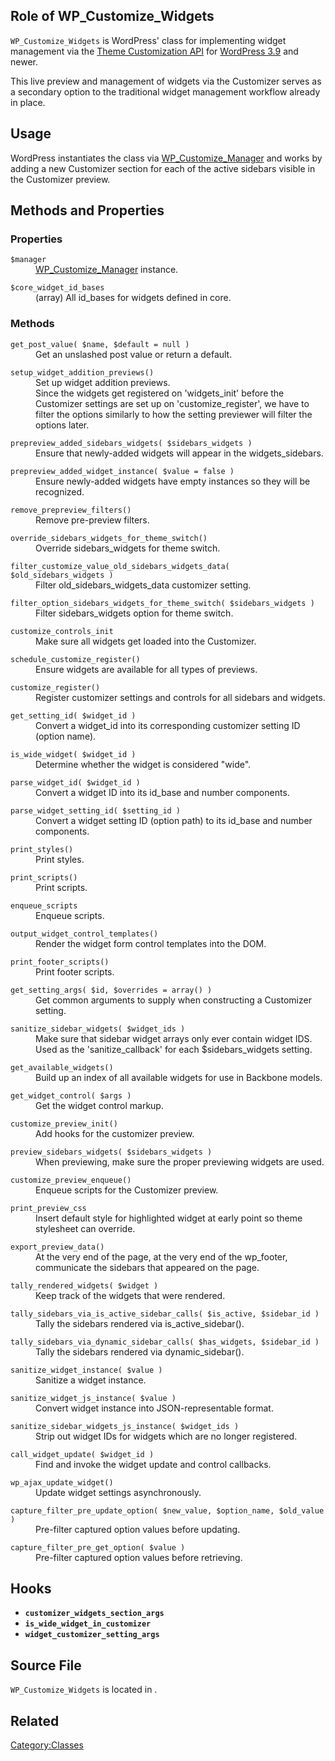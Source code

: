 ==Role of WP_Customize_Widgets==
<tt>WP_Customize_Widgets</tt> is WordPress' class for implementing widget management via the [[Theme_Customization_API|Theme Customization API]] for [[Version 3.9|WordPress 3.9]] and newer. 

This live preview and management of widgets via the Customizer serves as a secondary option to the traditional widget management workflow already in place.

==Usage==
WordPress instantiates the class via [[Class_Reference/WP_Customize_Manager|WP_Customize_Manager]] and works by adding a new Customizer section for each of the active sidebars visible in the Customizer preview.

== Methods and Properties ==

=== Properties ===

; <tt>$manager</tt>
: [[Class_Reference/WP_Customize_Manager|WP_Customize_Manager]] instance.

; <tt>$core_widget_id_bases</tt>
: (array) All id_bases for widgets defined in core.

=== Methods ===

; <tt>get_post_value( $name, $default = null )</tt>
: Get an unslashed post value or return a default.

; <tt>setup_widget_addition_previews()</tt>
: Set up widget addition previews.
: Since the widgets get registered on 'widgets_init' before the Customizer settings are set up on 'customize_register', we have to filter the options similarly to how the setting previewer will filter the options later.

; <tt>prepreview_added_sidebars_widgets( $sidebars_widgets )</tt>
: Ensure that newly-added widgets will appear in the widgets_sidebars.

; <tt>prepreview_added_widget_instance( $value = false )</tt>
: Ensure newly-added widgets have empty instances so they will be recognized.

; <tt>remove_prepreview_filters()</tt>
: Remove pre-preview filters.

; <tt>override_sidebars_widgets_for_theme_switch()</tt>
: Override sidebars_widgets for theme switch.

; <tt>filter_customize_value_old_sidebars_widgets_data( $old_sidebars_widgets )</tt>
: Filter old_sidebars_widgets_data customizer setting.

; <tt>filter_option_sidebars_widgets_for_theme_switch( $sidebars_widgets )</tt>
: Filter sidebars_widgets option for theme switch.

; <tt>customize_controls_init</tt>
: Make sure all widgets get loaded into the Customizer.

; <tt>schedule_customize_register()</tt>
: Ensure widgets are available for all types of previews.

; <tt>customize_register()</tt>
: Register customizer settings and controls for all sidebars and widgets.

; <tt>get_setting_id( $widget_id )</tt>
: Convert a widget_id into its corresponding customizer setting ID (option name).

; <tt>is_wide_widget( $widget_id )</tt>
: Determine whether the widget is considered "wide".

; <tt>parse_widget_id( $widget_id )</tt>
: Convert a widget ID into its id_base and number components.

; <tt>parse_widget_setting_id( $setting_id )</tt>
: Convert a widget setting ID (option path) to its id_base and number components.

; <tt>print_styles()</tt>
: Print styles.

; <tt>print_scripts()</tt>
: Print scripts.

; <tt>enqueue_scripts</tt>
: Enqueue scripts.

; <tt>output_widget_control_templates()</tt>
: Render the widget form control templates into the DOM.

; <tt>print_footer_scripts()</tt>
: Print footer scripts.

; <tt>get_setting_args( $id, $overrides = array() )</tt>
: Get common arguments to supply when constructing a Customizer setting.

; <tt>sanitize_sidebar_widgets( $widget_ids )</tt>
: Make sure that sidebar widget arrays only ever contain widget IDS. Used as the 'sanitize_callback' for each $sidebars_widgets setting.

; <tt>get_available_widgets()</tt>
: Build up an index of all available widgets for use in Backbone models.

; <tt>get_widget_control( $args )</tt>
: Get the widget control markup.

; <tt>customize_preview_init()</tt>
: Add hooks for the customizer preview.

; <tt>preview_sidebars_widgets( $sidebars_widgets )</tt>
: When previewing, make sure the proper previewing widgets are used.

; <tt>customize_preview_enqueue()</tt>
: Enqueue scripts for the Customizer preview.

; <tt>print_preview_css</tt>
: Insert default style for highlighted widget at early point so theme stylesheet can override.

; <tt>export_preview_data()</tt>
: At the very end of the page, at the very end of the wp_footer, communicate the sidebars that appeared on the page.

; <tt>tally_rendered_widgets( $widget )</tt>
: Keep track of the widgets that were rendered.

; <tt>tally_sidebars_via_is_active_sidebar_calls( $is_active, $sidebar_id )</tt>
: Tally the sidebars rendered via is_active_sidebar().

; <tt>tally_sidebars_via_dynamic_sidebar_calls( $has_widgets, $sidebar_id )</tt>
: Tally the sidebars rendered via dynamic_sidebar().

; <tt>sanitize_widget_instance( $value )</tt>
: Sanitize a widget instance.

; <tt>sanitize_widget_js_instance( $value )</tt>
: Convert widget instance into JSON-representable format.

; <tt>sanitize_sidebar_widgets_js_instance( $widget_ids )</tt>
: Strip out widget IDs for widgets which are no longer registered.

; <tt>call_widget_update( $widget_id )</tt>
: Find and invoke the widget update and control callbacks.

; <tt>wp_ajax_update_widget()</tt>
: Update widget settings asynchronously.

; <tt>capture_filter_pre_update_option( $new_value, $option_name, $old_value )</tt>
: Pre-filter captured option values before updating.

; <tt>capture_filter_pre_get_option( $value )</tt>
: Pre-filter captured option values before retrieving.

==Hooks==

* '''<tt>customizer_widgets_section_args</tt>'''
* '''<tt>is_wide_widget_in_customizer</tt>'''
* '''<tt>widget_customizer_setting_args</tt>'''

== Source File ==
<tt>WP_Customize_Widgets</tt> is located in {{Trac|wp-includes/class-wp-customize-widgets.php}}.


==Related==
{{Class Footer}}

[[Category:Classes]]